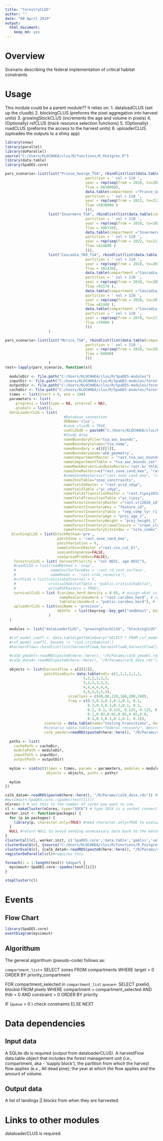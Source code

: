 ```yaml
---
title: "forestryCLUS"
author: ""
date: "08 April 2019"
output:
  html_document: 
    keep_md: yes
---
```


<!--
Copyright 2018 Province of British Columbia
 
Licensed under the Apache License, Version 2.0 (the "License");
you may not use this file except in compliance with the License.
You may obtain a copy of the License at
 
http://www.apache.org/licenses/LICENSE-2.0
 
Unless required by applicable law or agreed to in writing, software distributed under the License is distributed on an "AS IS" BASIS,
WITHOUT WARRANTIES OR CONDITIONS OF ANY KIND, either express or implied.
See the License for the specific language governing permissions and limitations under the License.-->

# Overview

Scenario describing the federal implementation of critical habitat constraints

# Usage
This module could be a parent module?? It relies on: 
1. dataloadCLUS (set up the clusdb) 
2. blockingCLUS (preforms the pixel aggregation into harvest units)
3. growingStockCLUS (increments the age and volume in pixels)
4. (Optionally) rsfCLUS (track resource selection functions)
5. (Optionally) roadCLUS (preforms the access to the harvest units)
6. uploaderCLUS (uploades the outputs to a shiny app)


```r
library(snow)
library(parallel)
library(doParallel)
source("C:/Users/KLOCHHEA/clus/R/functions/R_Postgres.R")
library(data.table)
library(SpaDES.core)

pars_scenario<-list(list("Prince_George_TSA", rbindlist(list(data.table(compartment ="Prince_George_TSA",
                                     partition = ' vol > 110 ',
                                     year = rep(seq(from = 2018, to=2021, by = 1),1), 
                                     flow = 6038000), 
                                     data.table(compartment ="Prince_George_TSA",
                                     partition = ' vol > 110 ',
                                     year = rep(seq(from = 2022, to=2119, by = 1),1), 
                                     flow =5038000 )
                                     ))), 
                    list("Invermere_TSA", rbindlist(list(data.table(compartment ="Invermere_TSA",
                                     partition = ' vol > 110 ',
                                     year = rep(seq(from = 2018, to=2021, by = 1),1), 
                                     flow = 496720), 
                                     data.table(compartment ="Invermere_TSA",
                                     partition = ' vol > 110 ',
                                     year = rep(seq(from = 2022, to=2119, by = 1),1), 
                                     flow =424800 )
                                     ))),
                    list("Cascadia_TKO_TSA", rbindlist(list(data.table(compartment ="Cascadia_TKO_TSA",
                                     partition = ' vol > 110 ',
                                     year = rep(seq(from = 2018, to=2037, by = 1),1), 
                                     flow = 101420), 
                                     data.table(compartment ="Cascadia_TKO_TSA",
                                     partition = ' vol > 110 ',
                                     year = rep(seq(from = 2038, to=2057, by = 1),1), 
                                     flow =91570 ),
                                     data.table(compartment ="Cascadia_TKO_TSA",
                                     partition = ' vol > 110 ',
                                     year = rep(seq(from = 2058, to=2077, by = 1),1), 
                                     flow =82440 ),
                                     data.table(compartment ="Cascadia_TKO_TSA",
                                     partition = ' vol > 110 ',
                                     year = rep(seq(from = 2078, to=2119, by = 1),1), 
                                     flow =76000 )
                                     )))
                    )

pars_scenario<-list(list("Morice_TSA", rbindlist(list(data.table(compartment ="Morice_TSA",
                                     partition = ' vol > 110 ',
                                     year = rep(seq(from = 2018, to=2021, by = 1),1), 
                                     flow = 60000)
                                     )))
                    )
test<-lapply(pars_scenario, function(x){
  
  moduleDir <- file.path("C:/Users/KLOCHHEA/clus/R/SpaDES-modules")
  inputDir <- file.path("C:/Users/KLOCHHEA/clus/R/SpaDES-modules/forestryCLUS/inputs") %>% reproducible::checkPath(create = TRUE)
  outputDir <- file.path("C:/Users/KLOCHHEA/clus/R/SpaDES-modules/forestryCLUS/outputs")
  cacheDir <- file.path("C:/Users/KLOCHHEA/clus/R/SpaDES-modules/forestryCLUS")
  times <- list(start = 0, end = 100)
  parameters <- list(
    .progress = list(type = NA, interval = NA),
    .globals = list(),
  dataLoaderCLUS = list( 
                           #Database connection
                           dbName='clus',
                           #save_clusdb = TRUE,
                           useCLUSdb = paste0("C:/Users/KLOCHHEA/clus/R/SpaDES-modules/dataLoaderCLUS/",x[][[1]],"_clusdb.sqlite"),
                           #Study Area
                           nameBoundaryFile="tsa_aac_bounds",
                           nameBoundaryColumn="tsa_name",
                           nameBoundary = x[][[1]],
                           nameBoundaryGeom='wkb_geometry',
                           nameCompartmentRaster = "rast.tsa_aac_boundary",
                           nameCompartmentTable = "tsa_aac_bounds_vat",
                           nameMaskHarvestLandbaseRaster='rast.bc_thlb2018',
                           nameZoneRasters=c("rast.zone_cond_beo", "rast.zone_cond_vqo", "rast.zone_cond_wha", "rast.zone_cond_uwr", "rast.zone_cond_nharv", "rast.zone_cond_crithab"),
                           #nameZoneRasters=c("rast.zone_cond_beo", "rast.zone_cond_vqo", "rast.zone_cond_wha", "rast.zone_cond_uwr", "rast.zone_cond_nharv"),
                           nameZoneTable="zone_constraints",
                           nameYieldsRaster = "rast.ycid_vdyp",
                           nameYieldTable ="yc_vdyp",
                           nameYieldsTransitionRaster = "rast.tipsy2018_id",
                           nameYieldTransitionTable ="yc_tipsy",
                           nameForestInventoryRaster ="rast.vri2018_id",
                           nameForestInventoryKey = "feature_id",
                           nameForestInventoryTable = "veg_comp_lyr_r1_poly2018",
                           nameForestInventoryAge = "proj_age_1",
                           nameForestInventoryHeight = "proj_height_1",
                           nameForestInventoryCrownClosure = "crown_closure",
                           nameForestInventorySiteIndex = "site_index"),
   blockingCLUS = list(blockMethod='pre', 
                        patchZone = 'rast.zone_cond_beo',
                        patchVariation = 6,
                        nameCutblockRaster ="rast.cns_cut_bl",
                        useLandingsArea=FALSE, 
                        useSpreadProbRas=FALSE),
    forestryCLUS = list( harvestPriority = "vol DESC, age DESC"),
    #roadCLUS = list(roadMethod = 'snap', 
    #                nameCostSurfaceRas = 'rast.rd_cost_surface', 
    #                nameRoads =  'rast.crds_resource'),
    #rsfCLUS = list(calculateInterval = 5, 
    #               criticalHabitatTable = "public.criticalhabitat",
    #               writeRSFRasters = TRUE),
    survivalCLUS = list (caribou_herd_density = 0.05, # assign what is appropriate for the herd
                         nameRasCaribouHerd = "rast.caribou_herd", # raster of herd boundaries
                         tableCaribouHerd = "public.caribou_herd"), # look-up table of herd names
    uploaderCLUS = list(aoiName = 'province',
                        dbInfo  = list(keyring::key_get("vmdbhost", keyring="postgreSQL"), keyring::key_get("vmdbuser", keyring="postgreSQL"), keyring::key_get("vmdbpass", keyring="postgreSQL"),  keyring::key_get("vmdbname", keyring="postgreSQL"))
                    )
  )
  
  modules <- list("dataLoaderCLUS", "growingStockCLUS", "blockingCLUS", "forestryCLUS", "survivalCLUS", "uploaderCLUS")
  
  #rsf_model_coeff <- data.table(getTableQuery("SELECT * FROM rsf_model_coeff WHERE species = 'caribou' AND population = 'DU7' and season IN ('S', 'EW', 'LW')"))
  #rsf_model_coeff[, bounds := 'rast.crithabitat']
  #harvestFlow<-rbindlist(list(harvestFlowA,harvestFlowB,harvestFlowC))

  #calb_ymodel<-readRDS(paste0(here::here(), "/R/Params/calb_ymodel.rds")) #See linkHBS_VRI_Calibration.Rmd
  #calb_data4<-readRDS(paste0(here::here(), "/R/Params/calb_data.rds")) #See linkHBS_VRI_Calibration.Rmd
  
  objects <- list(harvestFlow = x[][[2]], 
                  patchSizeDist= data.table(ndt= c(1,1,1,1,1,1,
                                    2,2,2,2,2,2,
                                    3,3,3,3,3,3,
                                    4,4,4,4,4,4,
                                    5,5,5,5,5,5), 
                             sizeClass = c(40,80,120,160,200,240), 
                             freq = c(0.3,0.3,0.1,0.1,0.1, 0.1,
                                      0.3,0.3,0.1,0.1,0.1, 0.1,
                                      0.2, 0.3, 0.125, 0.125, 0.125, 0.125,
                                      0.1,0.02,0.02,0.02,0.02,0.8,
                                      0.3,0.3,0.1,0.1,0.1, 0.1)), 
                  scenario = data.table(name="testing_transitions", description = "Simple flow- just test that following harvesting the yields transition to another curve (i.e., TIPSY)"),
                  #scenario =data.table(name="federal_recovery", description = "Upper bound ditchline representing Canadas federal caribou recovery strategy"),
                  calb_ymodel=readRDS(paste0(here::here(), "/R/Params/calb_ymodel.rds")))
  
  paths <- list(
    cachePath = cacheDir,
    modulePath = moduleDir,
    inputPath = inputDir,
    outputPath = outputDir)
  
  mySim <- simInit(times = times, params = parameters, modules = modules,
                   objects = objects, paths = paths)
  
  mySim
})

calb_data4<-readRDS(paste0(here::here(), "/R/Params/calb_data.rds")) #See linkHBS_VRI_Calibration.Rmd
#mysimout<-SpaDES.core::spades(test[[1]])
nCores<-3 # set this to the number of cores you want to use.
cl <- makeCluster(nCores, type="SOCK") # type SOCK is a socket connection.
worker.init <- function(packages) {
  for (p in packages) {
    library(p, character.only=TRUE) #need character.only=TRUE to evaluate p as a character
  }
  NULL #return NULL to avoid sending unnecessary data back to the master process
}
clusterCall(cl, worker.init, c('SpaDES.core','data.table','gamlss','velox'))
clusterEvalQ(cl, {source("C:/Users/KLOCHHEA/clus/R/functions/R_Postgres.R"); NULL})
clusterEvalQ(cl, {calb_data4<-readRDS(paste0(here::here(), "/R/Params/calb_data.rds")); NULL})
registerDoParallel(cl)#requires this

foreach(i = 1:length(test)) %dopar% {
  mysimout<-SpaDES.core::spades(test[[i]])
}

stopCluster(cl)

```

# Events

## Flow Chart

```r
library(SpaDES.core)
eventDiagram(mysimout)
```

## Algorithum

The general algorithum (pseudo-code) follows as:

`compartment_list`= SELECT zones FROM compartments WHERE target > 0 ORDER BY priority_compartment

FOR compartment_selected in `compartment_list`
`queue`<- SELECT pixelid, blockid FROM pixels WHERE 
            compartment = compartment_selected AND thlb > 0 AND constraint = 0                 ORDER BY priority
               
IF (`queue` > 0 )
  check constraints
ELSE 
  NEXT
        

# Data dependencies

## Input data

A SQLite db is required (output from dataloaderCLUS). A harvestFlow data.table object that includes the forest management unit (i.e., compartment, aka - 'supply block'), the partition from which the harvest flow applies (e.x., All dead pine); the year at which the flow applies and the amount of volume.

## Output data

A list of landings || blocks from when they are harvested.

# Links to other modules

dataloaderCLUS is required.

